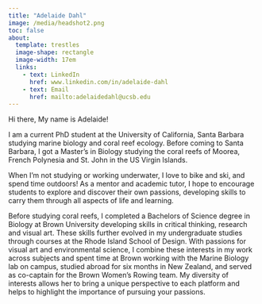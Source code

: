 ```yaml
---
title: "Adelaide Dahl"
image: /media/headshot2.png
toc: false
about: 
  template: trestles
  image-shape: rectangle
  image-width: 17em
  links:
    - text: LinkedIn
      href: www.linkedin.com/in/adelaide-dahl
    - text: Email
      href: mailto:adelaidedahl@ucsb.edu
---
```


Hi there, My name is Adelaide!

I am a current PhD student at the University of California, Santa Barbara studying marine biology and coral reef ecology. Before coming to Santa Barbara, I got a Master's in Biology studying the coral reefs of Moorea, French Polynesia and St. John in the US Virgin Islands.

When I'm not studying or working underwater, I love to bike and ski, and spend time outdoors! As a mentor and academic tutor, I hope to encourage students to explore and discover their own passions, developing skills to carry them through all aspects of life and learning.

Before studying coral reefs, I completed a Bachelors of Science degree in Biology at Brown University developing skills in critical thinking, research and visual art. These skills further evolved in my undergraduate studies through courses at the Rhode Island School of Design. With passions for visual art and environmental science, I combine these interests in my work across subjects and spent time at Brown working with the Marine Biology lab on campus, studied abroad for six months in New Zealand, and served as co-captain for the Brown Women’s Rowing team. My diversity of interests allows her to bring a unique perspective to each platform and helps to highlight the importance of pursuing your passions.
